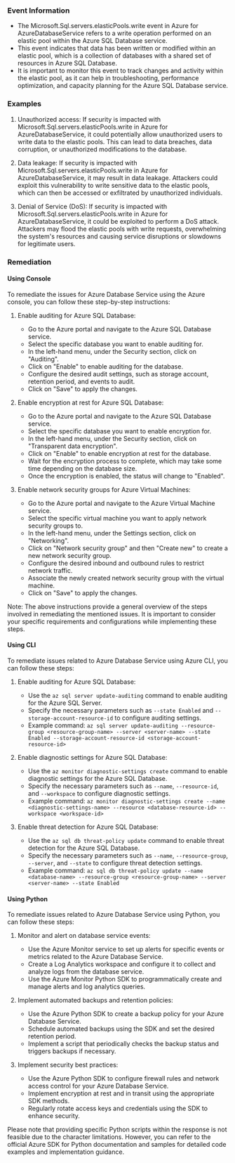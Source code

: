 
### Event Information

- The Microsoft.Sql.servers.elasticPools.write event in Azure for AzureDatabaseService refers to a write operation performed on an elastic pool within the Azure SQL Database service.
- This event indicates that data has been written or modified within an elastic pool, which is a collection of databases with a shared set of resources in Azure SQL Database.
- It is important to monitor this event to track changes and activity within the elastic pool, as it can help in troubleshooting, performance optimization, and capacity planning for the Azure SQL Database service.


### Examples

1. Unauthorized access: If security is impacted with Microsoft.Sql.servers.elasticPools.write in Azure for AzureDatabaseService, it could potentially allow unauthorized users to write data to the elastic pools. This can lead to data breaches, data corruption, or unauthorized modifications to the database.

2. Data leakage: If security is impacted with Microsoft.Sql.servers.elasticPools.write in Azure for AzureDatabaseService, it may result in data leakage. Attackers could exploit this vulnerability to write sensitive data to the elastic pools, which can then be accessed or exfiltrated by unauthorized individuals.

3. Denial of Service (DoS): If security is impacted with Microsoft.Sql.servers.elasticPools.write in Azure for AzureDatabaseService, it could be exploited to perform a DoS attack. Attackers may flood the elastic pools with write requests, overwhelming the system's resources and causing service disruptions or slowdowns for legitimate users.

### Remediation

#### Using Console

To remediate the issues for Azure Database Service using the Azure console, you can follow these step-by-step instructions:

1. Enable auditing for Azure SQL Database:
   - Go to the Azure portal and navigate to the Azure SQL Database service.
   - Select the specific database you want to enable auditing for.
   - In the left-hand menu, under the Security section, click on "Auditing".
   - Click on "Enable" to enable auditing for the database.
   - Configure the desired audit settings, such as storage account, retention period, and events to audit.
   - Click on "Save" to apply the changes.

2. Enable encryption at rest for Azure SQL Database:
   - Go to the Azure portal and navigate to the Azure SQL Database service.
   - Select the specific database you want to enable encryption for.
   - In the left-hand menu, under the Security section, click on "Transparent data encryption".
   - Click on "Enable" to enable encryption at rest for the database.
   - Wait for the encryption process to complete, which may take some time depending on the database size.
   - Once the encryption is enabled, the status will change to "Enabled".

3. Enable network security groups for Azure Virtual Machines:
   - Go to the Azure portal and navigate to the Azure Virtual Machine service.
   - Select the specific virtual machine you want to apply network security groups to.
   - In the left-hand menu, under the Settings section, click on "Networking".
   - Click on "Network security group" and then "Create new" to create a new network security group.
   - Configure the desired inbound and outbound rules to restrict network traffic.
   - Associate the newly created network security group with the virtual machine.
   - Click on "Save" to apply the changes.

Note: The above instructions provide a general overview of the steps involved in remediating the mentioned issues. It is important to consider your specific requirements and configurations while implementing these steps.

#### Using CLI

To remediate issues related to Azure Database Service using Azure CLI, you can follow these steps:

1. Enable auditing for Azure SQL Database:
   - Use the `az sql server update-auditing` command to enable auditing for the Azure SQL Server.
   - Specify the necessary parameters such as `--state Enabled` and `--storage-account-resource-id` to configure auditing settings.
   - Example command: `az sql server update-auditing --resource-group <resource-group-name> --server <server-name> --state Enabled --storage-account-resource-id <storage-account-resource-id>`

2. Enable diagnostic settings for Azure SQL Database:
   - Use the `az monitor diagnostic-settings create` command to enable diagnostic settings for the Azure SQL Database.
   - Specify the necessary parameters such as `--name`, `--resource-id`, and `--workspace` to configure diagnostic settings.
   - Example command: `az monitor diagnostic-settings create --name <diagnostic-settings-name> --resource <database-resource-id> --workspace <workspace-id>`

3. Enable threat detection for Azure SQL Database:
   - Use the `az sql db threat-policy update` command to enable threat detection for the Azure SQL Database.
   - Specify the necessary parameters such as `--name`, `--resource-group`, `--server`, and `--state` to configure threat detection settings.
   - Example command: `az sql db threat-policy update --name <database-name> --resource-group <resource-group-name> --server <server-name> --state Enabled`

#### Using Python

To remediate issues related to Azure Database Service using Python, you can follow these steps:

1. Monitor and alert on database service events:
   - Use the Azure Monitor service to set up alerts for specific events or metrics related to the Azure Database Service.
   - Create a Log Analytics workspace and configure it to collect and analyze logs from the database service.
   - Use the Azure Monitor Python SDK to programmatically create and manage alerts and log analytics queries.

2. Implement automated backups and retention policies:
   - Use the Azure Python SDK to create a backup policy for your Azure Database Service.
   - Schedule automated backups using the SDK and set the desired retention period.
   - Implement a script that periodically checks the backup status and triggers backups if necessary.

3. Implement security best practices:
   - Use the Azure Python SDK to configure firewall rules and network access control for your Azure Database Service.
   - Implement encryption at rest and in transit using the appropriate SDK methods.
   - Regularly rotate access keys and credentials using the SDK to enhance security.

Please note that providing specific Python scripts within the response is not feasible due to the character limitations. However, you can refer to the official Azure SDK for Python documentation and samples for detailed code examples and implementation guidance.

